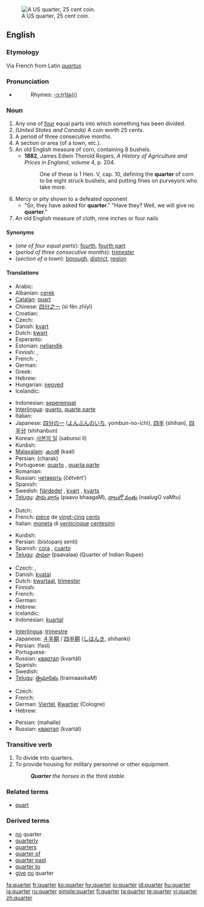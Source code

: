 [[Image:2001 Obverse Proof.png|thumb|right|A US quarter, 25 cent coin.]]
==English==

===Etymology===
Via French from Latin ''[[quartus]]''

===Pronunciation===
*{{audio|en-us-quarter.ogg|Audio (US)}}
*:Rhymes: [[Rhymes:English:-ɔː(r)tə(r)|-ɔː(r)tə(r)]]

===Noun===
{{en-noun}}

# Any one of [[four]] equal parts into which something has been divided.
# ''(United States and Canada)'' A coin worth 25 cents.
# A period of three consecutive months.
# A section or area (of a town, etc.).
# An old English measure of corn, containing 8 bushels.
#* '''1882''', James Edwin Thorold Rogers, ''A History of Agriculture and Prices in England'', volume 4, p. 204.
#*: One of these is 1 Hen. V, cap. 10, defining the '''quarter''' of corn to be eight struck bushels, and putting fines on purveyors who take more.
# Mercy or pity shown to a defeated opponent 
#* "Sir, they have asked for '''quarter'''." "Have they? Well, we will give no '''quarter'''."
# An old English measure of cloth, nine inches or four nails
====Synonyms====
*(''one of four equal parts''): [[fourth]], [[fourth part]]
*(''period of three consecutive months''): [[trimester]]
*(''section of a town''): [[borough]], [[district]], [[region]]

====Translations====
{{trans-top|one of four equal parts}}
* Arabic: {{ARchar|[[ربع]]}} {{IPAchar|(rúbʕ)}} {{m}}
* Albanian: [[çerek]]
* [[Catalan]]: [[quart]]
* Chinese: [[四分之一]] (sì fēn zhīyī)
* Croatian: {{t-|hr|četvrt}}
* Czech: {{t|cs|čtvrt}}
* Danish: [[kvart]]
* Dutch: [[kwart]]
* Esperanto: {{t|eo|kvarono|xs=Esperanto}}
* Estonian: [[neljandik]]
* Finnish: {{t-|fi|neljännes}}, {{t-|fi|neljäsosa}}
* French: {{t+|fr|quart|m}}, {{t+|fr|quartier}}
* German: {{t+|de|Viertel|n}}
* Greek: {{t|el|τέταρτο|n|sc=Grek}}
* Hebrew: {{t+|he|רבע|m|sc=Hebr}}
* Hungarian: [[negyed]]
* Icelandic: {{t|is|fjórðungur}}
{{trans-mid}}
* Indonesian: [[seperempat]]
* [[Interlingua]]: [[quarto]], [[quarte parte]]
* Italian: {{t+|it|quarto|m}}
* Japanese: [[四分の一]] ([[よんぶんのいち]], yombun-no-ichi), [[四半]] (shihan), [[四半分]] (shihanbun)
* Korean: [[사본의 일]] (sabunui il)
* Kurdish: {{KUchar|[[چاره‌ک]]}}
* [[Malayalam]]: [[കാല്‍]] (kaal)
* Persian: {{FAchar|[[چارک]]}} (charak)
* Portuguese: [[quarto]] {{m}}, [[quarta parte]] {{f}}
* Romanian: {{t-|ro|sfert}}
* Russian: [[четверть]] (čétvért’) {{f}}
* Spanish: {{t+|es|cuarto|m}}
* Swedish: [[fjärdedel]] {{c}}, [[kvart]] {{c}}, [[kvarts]] {{c}}
* [[Telugu]]: [[పావు భాగం]] (paavu bhaagaM), [[నాలుగో వంతు]] (naalugO vaMtu)
{{trans-bottom}}

{{trans-top|coin worth 25 cents}}
* Dutch: {{t+|nl|kwartje}}
* French: [[pièce]] de [[vingt-cinq]] [[cent]]s {{f}}
* Italian: [[moneta]] di [[venticinque]] [[centesimi]]
{{trans-mid}}
* Kurdish: {{KUchar|[[بیستوپێنج سه‌نت]]}}
* Persian: {{FAchar|[[بیست و پنج سنتی]]}} (bistopanj senti)
* Spanish: [[cora]] {{f}} {{italbrac|El Salvador}}, [[cuarto]] {{italbrac|Panama}}
* [[Telugu]]: [[పావలా]] (paavalaa) (Quarter of Indian Rupee)
{{trans-bottom}}

{{trans-top|period of three months}}
* Czech: {{t-|cs|čtvrtletí|n}}, {{t-|cs|kvartál|m}}
* Danish: [[kvatal]]
* Dutch: [[kwartaal]], [[trimester]]
* Finnish: {{t-|fi|neljännesvuosi}}
* French: {{t+|fr|trimestre|m}}
* German: {{t+|de|Quartal|n}}
* Hebrew: {{t|he|רבעון|m|sc=Hebr}}
* Icelandic: {{t|is|fjórðungur}}
* Indonesian: [[kuartal]]
{{trans-mid}}
* [[Interlingua]]: [[trimestre#Interlingua|trimestre]]
* Japanese: [[４半期]] / [[四半期]] ([[しはんき]], shihanki)
* Persian: {{FAchar|[[فصل]]}} (fasl)
* Portuguese: {{t+|pt|trimestre|m}}
* Russian: [[квартал]] (kvartál) {{m}}
* Spanish: {{t-|es|trimestre|m}}
* Swedish: {{t-|sv|kvartal|n}}
* [[Telugu]]: [[త్రైమాసికం]] (traimaasikaM)
{{trans-bottom}}

{{trans-top|section of a town}}
* Czech: {{t-|cs|čtvrť|f}}
* French: {{t+|fr|quartier|m}}
* German: [[Viertel]], [[Kwartier]] (Cologne)
* Hebrew: {{t|he|רובע|m|sc=Hebr}}
{{trans-mid}}
* Persian: {{FAchar|[[محله]]}} (mahalle)
* Russian: [[квартал]] (kvartál) {{m}}
{{trans-bottom}}

===Transitive verb===
{{rfc-trverb|Transitive verb}}
{{en-verb}}

# To divide into quarters.
# To provide housing for military personnel or other equipment.
#: '''''Quarter''' the horses in the third stable.''

===Related terms===
*[[quart]]

===Derived terms===
*[[no]] quarter
*[[quarterly]]
*[[quarters]]
*[[quarter of]]
*[[quarter past]]
*[[quarter to]]
*[[give]] [[no]] quarter

[[fa:quarter]]
[[fr:quarter]]
[[ko:quarter]]
[[hy:quarter]]
[[io:quarter]]
[[id:quarter]]
[[hu:quarter]]
[[ja:quarter]]
[[ru:quarter]]
[[simple:quarter]]
[[fi:quarter]]
[[ta:quarter]]
[[te:quarter]]
[[vi:quarter]]
[[zh:quarter]]